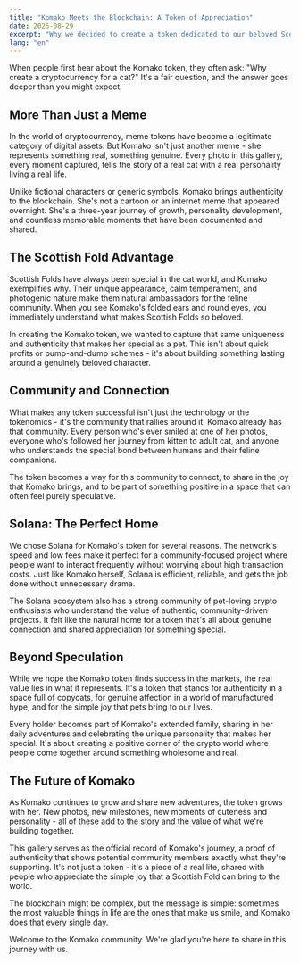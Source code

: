 ```yaml
---
title: "Komako Meets the Blockchain: A Token of Appreciation"
date: 2025-08-29
excerpt: "Why we decided to create a token dedicated to our beloved Scottish Fold, and what Komako represents in the world of digital assets."
lang: "en"
---
```


When people first hear about the Komako token, they often ask: "Why create a cryptocurrency for a cat?" It's a fair question, and the answer goes deeper than you might expect.

## More Than Just a Meme

In the world of cryptocurrency, meme tokens have become a legitimate category of digital assets. But Komako isn't just another meme - she represents something real, something genuine. Every photo in this gallery, every moment captured, tells the story of a real cat with a real personality living a real life.

Unlike fictional characters or generic symbols, Komako brings authenticity to the blockchain. She's not a cartoon or an internet meme that appeared overnight. She's a three-year journey of growth, personality development, and countless memorable moments that have been documented and shared.

## The Scottish Fold Advantage

Scottish Folds have always been special in the cat world, and Komako exemplifies why. Their unique appearance, calm temperament, and photogenic nature make them natural ambassadors for the feline community. When you see Komako's folded ears and round eyes, you immediately understand what makes Scottish Folds so beloved.

In creating the Komako token, we wanted to capture that same uniqueness and authenticity that makes her special as a pet. This isn't about quick profits or pump-and-dump schemes - it's about building something lasting around a genuinely beloved character.

## Community and Connection

What makes any token successful isn't just the technology or the tokenomics - it's the community that rallies around it. Komako already has that community. Every person who's ever smiled at one of her photos, everyone who's followed her journey from kitten to adult cat, and anyone who understands the special bond between humans and their feline companions.

The token becomes a way for this community to connect, to share in the joy that Komako brings, and to be part of something positive in a space that can often feel purely speculative.

## Solana: The Perfect Home

We chose Solana for Komako's token for several reasons. The network's speed and low fees make it perfect for a community-focused project where people want to interact frequently without worrying about high transaction costs. Just like Komako herself, Solana is efficient, reliable, and gets the job done without unnecessary drama.

The Solana ecosystem also has a strong community of pet-loving crypto enthusiasts who understand the value of authentic, community-driven projects. It felt like the natural home for a token that's all about genuine connection and shared appreciation for something special.

## Beyond Speculation

While we hope the Komako token finds success in the markets, the real value lies in what it represents. It's a token that stands for authenticity in a space full of copycats, for genuine affection in a world of manufactured hype, and for the simple joy that pets bring to our lives.

Every holder becomes part of Komako's extended family, sharing in her daily adventures and celebrating the unique personality that makes her special. It's about creating a positive corner of the crypto world where people come together around something wholesome and real.

## The Future of Komako

As Komako continues to grow and share new adventures, the token grows with her. New photos, new milestones, new moments of cuteness and personality - all of these add to the story and the value of what we're building together.

This gallery serves as the official record of Komako's journey, a proof of authenticity that shows potential community members exactly what they're supporting. It's not just a token - it's a piece of a real life, shared with people who appreciate the simple joy that a Scottish Fold can bring to the world.

The blockchain might be complex, but the message is simple: sometimes the most valuable things in life are the ones that make us smile, and Komako does that every single day.

Welcome to the Komako community. We're glad you're here to share in this journey with us.
